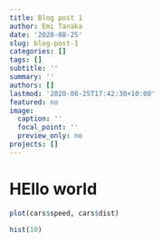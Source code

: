 ```yaml
---
title: Blog post 1
author: Emi Tanaka
date: '2020-08-25'
slug: blog-post-1
categories: []
tags: []
subtitle: ''
summary: ''
authors: []
lastmod: '2020-08-25T17:42:30+10:00'
featured: no
image:
  caption: ''
  focal_point: ''
  preview_only: no
projects: []
---
```



# HEllo world

```r
plot(cars$speed, cars$dist)
```

```r
hist(10)

```
